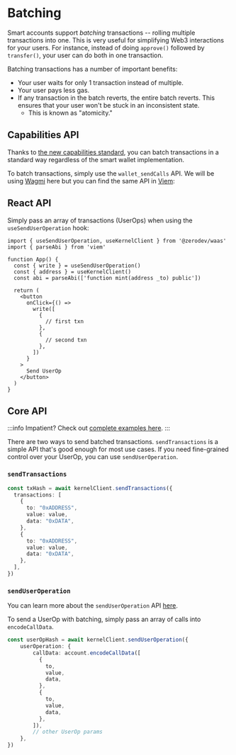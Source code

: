# Batching

Smart accounts support *batching* transactions -- rolling multiple transactions into one.  This is very useful for simplifying Web3 interactions for your users.  For instance, instead of doing `approve()` followed by `transfer()`, your user can do both in one transaction.

Batching transactions has a number of important benefits:

- Your user waits for only 1 transaction instead of multiple.
- Your user pays less gas.
- If any transaction in the batch reverts, the entire batch reverts. This ensures that your user won't be stuck in an inconsistent state.
  - This is known as "atomicity."

## Capabilities API

Thanks to [the new capabilities standard](/smart-wallet/quickstart-capabilities), you can batch transactions in a standard way regardless of the smart wallet implementation.

To batch transactions, simply use the `wallet_sendCalls` API.  We will be using [Wagmi](https://wagmi.sh/react/api/hooks/useSendCalls) here but you can find the same API in [Viem](https://viem.sh/experimental/eip5792/sendCalls):

## React API

Simply pass an array of transactions (UserOps) when using the `useSendUserOperation` hook:

```tsx
import { useSendUserOperation, useKernelClient } from '@zerodev/waas'
import { parseAbi } from 'viem'
 
function App() {
  const { write } = useSendUserOperation()
  const { address } = useKernelClient()
  const abi = parseAbi(['function mint(address _to) public'])
 
  return (
    <button
      onClick={() =>
        write([
          {
            // first txn
          },
          {
            // second txn
          },
        ])
      }
    >
      Send UserOp
    </button>
  )
}
```

## Core API

:::info
Impatient?  Check out [complete examples here](https://github.com/zerodevapp/zerodev-examples/tree/main/batch-transactions).
:::

There are two ways to send batched transactions.  `sendTransactions` is a simple API that's good enough for most use cases.  If you need fine-grained control over your UserOp, you can use `sendUserOperation`.

### `sendTransactions`

```typescript
const txHash = await kernelClient.sendTransactions({
  transactions: [
    {
      to: "0xADDRESS",
      value: value,
      data: "0xDATA",
    },
    {
      to: "0xADDRESS",
      value: value,
      data: "0xDATA",
    },
  ],
})
```

### `sendUserOperation`

You can learn more about the `sendUserOperation` API [here](/sdk/core-api/send-transactions#sending-raw-userops).

To send a UserOp with batching, simply pass an array of calls into `encodeCallData`.

```typescript
const userOpHash = await kernelClient.sendUserOperation({
    userOperation: {
        callData: account.encodeCallData([
          {
            to,
            value,
            data,
          },
          {
            to,
            value,
            data,
          },
        ]),
        // other UserOp params
    },
})
```